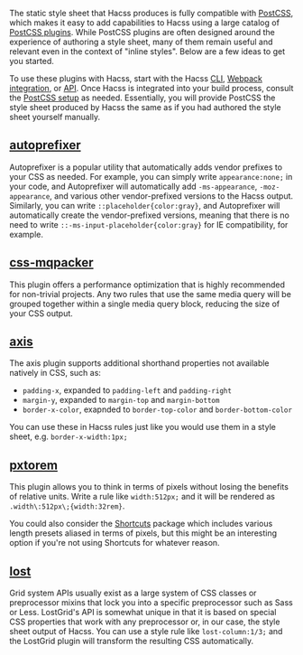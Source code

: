 
<Article
  title="Post-processing"
  subtitle="Add more capabilities to Hacss with PostCSS plugins">

The static style sheet that Hacss produces is fully compatible with
[PostCSS](https://postcss.org), which makes it easy to add capabilities to Hacss
using a large catalog of [PostCSS plugins](https://www.postcss.parts). While
PostCSS plugins are often designed around the experience of authoring a style
sheet, many of them remain useful and relevant even in the context of "inline
styles". Below are a few ideas to get you started.

To use these plugins with Hacss, start with the Hacss [CLI](./cli),
[Webpack integration](./webpack), or [API](./api). Once Hacss is integrated into
your build process, consult the
[PostCSS setup](https://github.com/postcss/postcss#usage) as needed.
Essentially, you will provide PostCSS the style sheet produced by Hacss the same
as if you had authored the style sheet yourself manually.

## [autoprefixer](https://github.com/postcss/autoprefixer)

Autoprefixer is a popular utility that automatically adds vendor prefixes to
your CSS as needed. For example, you can simply write `appearance:none;` in your
code, and Autoprefixer will automatically add `-ms-appearance`,
`-moz-appearance`, and various other vendor-prefixed versions to the Hacss
output. Similarly, you can write `::placeholder{color:gray}`, and Autoprefixer
will automatically create the vendor-prefixed versions, meaning that there is no
need to write `::-ms-input-placeholder{color:gray}` for IE compatibility, for
example.

## [css-mqpacker](https://github.com/hail2u/node-css-mqpacker)

This plugin offers a performance optimization that is highly recommended for
non-trivial projects. Any two rules that use the same media query will be
grouped together within a single media query block, reducing the size of your
CSS output.

## [axis](https://github.com/kinday/postcss-axis)

The axis plugin supports additional shorthand properties not available natively
in CSS, such as:
* `padding-x`, expanded to `padding-left` and `padding-right`
* `margin-y`, expanded to `margin-top` and `margin-bottom`
* `border-x-color`, exapnded to `border-top-color` and `border-bottom-color`

You can use these in Hacss rules just like you would use them in a style sheet,
e.g. `border-x-width:1px;`

## [pxtorem](https://github.com/cuth/postcss-pxtorem)

This plugin allows you to think in terms of pixels without losing the benefits
of relative units. Write a rule like `width:512px;` and it will be rendered as
`.width\:512px\;{width:32rem}`.

You could also consider the [Shortcuts](./shortcuts) package which includes
various length presets aliased in terms of pixels, but this might be an
interesting option if you're not using Shortcuts for whatever reason.

## [lost](https://github.com/peterramsing/lost)

Grid system APIs usually exist as a large system of CSS classes or preprocessor
mixins that lock you into a specific preprocessor such as Sass or Less.
LostGrid's API is somewhat unique in that it is based on special CSS properties
that work with any preprocessor or, in our case, the style sheet output of
Hacss. You can use a style rule like `lost-column:1/3;` and the LostGrid plugin
will transform the resulting CSS automatically.

</Article>
